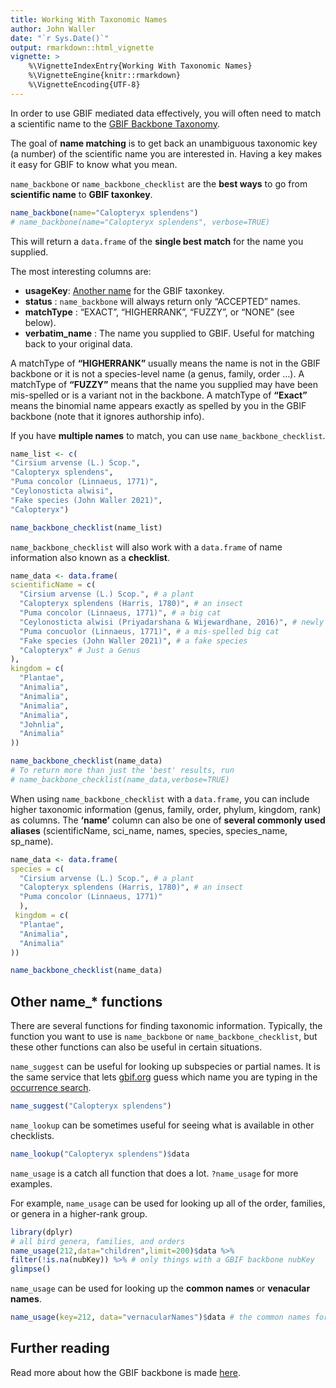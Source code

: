```yaml
---
title: Working With Taxonomic Names
author: John Waller
date: "`r Sys.Date()`"
output: rmarkdown::html_vignette
vignette: >
    %\VignetteIndexEntry{Working With Taxonomic Names}
    %\VignetteEngine{knitr::rmarkdown}
    %\VignetteEncoding{UTF-8}
---
```


In order to use GBIF mediated data effectively, you will often need to match a scientific name to the [GBIF Backbone Taxonomy](https://www.gbif.org/dataset/d7dddbf4-2cf0-4f39-9b2a-bb099caae36c). 

The goal of **name matching** is to get back an unambiguous taxonomic key (a number) of the scientific name you are interested in. Having a key makes it easy for GBIF to know what you mean. 

`name_backbone` or `name_backbone_checklist` are the **best ways** to go from **scientific name** to **GBIF taxonkey**. 

```r
name_backbone(name="Calopteryx splendens") 
# name_backbone(name="Calopteryx splendens", verbose=TRUE)
```

This will return a `data.frame` of the **single best match** for the name you supplied.  

The most interesting columns are: 

* **usageKey**:  [Another name](https://discourse.gbif.org/t/understanding-gbif-taxonomic-keys-usagekey-taxonkey-specieskey/3045) for the GBIF taxonkey. 
* **status** : `name_backbone` will always return only "ACCEPTED" names. 
* **matchType** : "EXACT", "HIGHERRANK", "FUZZY", or "NONE" (see below).  
* **verbatim_name** : The name you supplied to GBIF. Useful for matching back to your original data. 

A matchType of **"HIGHERRANK"** usually means the name is not in the GBIF backbone or it is not a species-level name (a genus, family, order ...). A matchType of **"FUZZY"** means that the name you supplied may have been mis-spelled or is a variant not in the backbone. A matchType of **"Exact"** means the binomial name appears exactly as spelled by you in the GBIF backbone (note that it ignores authorship info).  

If you have **multiple names** to match, you can use `name_backbone_checklist`. 

```r 
name_list <- c(
"Cirsium arvense (L.) Scop.", 
"Calopteryx splendens", 
"Puma concolor (Linnaeus, 1771)", 
"Ceylonosticta alwisi", 
"Fake species (John Waller 2021)", 
"Calopteryx")

name_backbone_checklist(name_list)
```

`name_backbone_checklist` will also work with a `data.frame` of name information also known as a **checklist**. 

```r 
name_data <- data.frame(
scientificName = c(
  "Cirsium arvense (L.) Scop.", # a plant
  "Calopteryx splendens (Harris, 1780)", # an insect
  "Puma concolor (Linnaeus, 1771)", # a big cat
  "Ceylonosticta alwisi (Priyadarshana & Wijewardhane, 2016)", # newly discovered insect 
  "Puma concuolor (Linnaeus, 1771)", # a mis-spelled big cat
  "Fake species (John Waller 2021)", # a fake species
  "Calopteryx" # Just a Genus   
), 
kingdom = c(
  "Plantae",
  "Animalia",
  "Animalia",
  "Animalia",
  "Animalia",
  "Johnlia",
  "Animalia"
))

name_backbone_checklist(name_data)
# To return more than just the 'best' results, run
# name_backbone_checklist(name_data,verbose=TRUE) 
```

When using `name_backbone_checklist` with a `data.frame`, you can include higher taxonomic information (genus, family, order, phylum, kingdom, rank) as columns. The **'name'** column can also be one of **several commonly used aliases** (scientificName, sci_name, names, species, species_name, sp_name).


```r
name_data <- data.frame(
species = c(
  "Cirsium arvense (L.) Scop.", # a plant
  "Calopteryx splendens (Harris, 1780)", # an insect
  "Puma concolor (Linnaeus, 1771)"
  ), 
 kingdom = c(
  "Plantae",
  "Animalia",
  "Animalia"
))

name_backbone_checklist(name_data)
```

## Other name_* functions 

There are several functions for finding taxonomic information. Typically, the function you want to use is `name_backbone` or `name_backbone_checklist`, but these other functions can also be useful in certain situations.

`name_suggest` can be useful for looking up subspecies or partial names. It is the same service that lets [gbif.org](https://www.gbif.org) guess which name you are typing in the [occurrence search](https://www.gbif.org/occurrence/search).

```r
name_suggest("Calopteryx splendens")
```

`name_lookup` can be sometimes useful for seeing what is available in other checklists. 

```r
name_lookup("Calopteryx splendens")$data
```

`name_usage` is a catch all function that does a lot. `?name_usage` for more examples. 

For example, `name_usage` can be used for looking up all of the order, families, or genera in a higher-rank group. 

```r 
library(dplyr)
# all bird genera, families, and orders
name_usage(212,data="children",limit=200)$data %>% 
filter(!is.na(nubKey)) %>% # only things with a GBIF backbone nubKey
glimpse()
```

<!-- This is not typically necessary if you just want to make a download using the taxonkey, since a higher-rank taxonkey will automatically download all of the downstream species, genera, families ect in a group. See [here](https://discourse.gbif.org/t/understanding-gbif-taxonomic-keys-usagekey-taxonkey-specieskey/3045) for an explanation of GBIF taxonkey terms like **nubKey**.  -->

`name_usage` can be used for looking up the **common names** or **venacular names**. 

```r
name_usage(key=212, data="vernacularNames")$data # the common names for birds
```

## Further reading

Read more about how the GBIF backbone is made [here](https://data-blog.gbif.org/post/gbif-backbone-taxonomy/).


